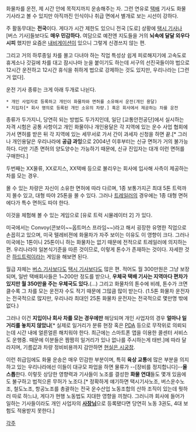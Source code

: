 화물차를 운전, 제 시간 안에 목적지까지 운송해주는 자. 그런 연유로 [[택배]] 기사도 화물 기사라고 볼 수 있지만 아직까진 인식이나 취급 면에서 별개로 보는 시선이 강하다.

주 활동무대는 '''전국'''이다. 게다가 시간 제한도 있으니 전국 [도로] 상황에 [[택시 기사]]나 [버스 기사]들보다도 '''매우 민감하다.''' 여담으로 예전엔 지도들을 거의 '''뇌속에 달달 외우다시피''' 했지만 요즘은 [[내비게이션]]이 있으니 그렇게 신경쓰지 않는 편.

그리고 거의 하루종일 차를 몰고 다녀야 하는 직업 특성상 쉽게 피로해지기에 고속도로 휴게소나 갓길에 차를 대고 잠시나마 눈을 붙이기도 하는데 서구의 선진국들이야 법으로 12시간 운전하고 12시간 휴식을 취하게 법으로 강제하는 것도 있지만, 우리나라는 [그런거 없다].

운전 기사 종류는 크게 아래 두개로 나뉜다.
 * 개인 사업자로 등록하고 개인이 화물차와 면허를 소유해서 운전(개인 용달)
 * 지입차[* 회사 명의로 등록된 개인 소유의 차량.] 혹은 회사에서 제공하는 차를 운전

종류가 두가지니, 당연히 되는 방법도 두가지인데, 일단 [교통안전공단]에서 실시하는 자격 시험은 공통 사항이고 개인 화물이나 개인용달은 각 지역에 있는 운수 사업 협회에 가서 면허를 받은 뒤 각 지역에 있는 세무서로 가서 간이 과세자 신청을 하면 끝.[* 그러나 개인용달은 우리나라에 '''공급 과잉'''으로 2004년 이후부터는 신규 면허가 거의 불가능하다. 다만 기존 면허의 양도양수는 가능하기 때문에, 신규 진입자는 대개 이런 면허를 구매한다.]

두번째는 XX물류, XX로지스, XX택배 등으로 불리우는 회사에 입사해 사측이 제공하는 차를 모는 경우.

몰 수 있는 차량은 자신이 소유한 면허에 따라 다르며, 1종 보통가지곤 최대 5톤 트럭까지 몰수 있고, 대형 따야 25톤을 몰 수 있다. 그러나 [[트레일러]]의 경우에는 1종 대형 면허에다가 특수 면허도 따야 한다.

이것을 체험해 볼 수 있는 게임으로 [유로 트럭 시뮬레이터 2] 가 있다.

미국에서는 Convoy(콘보이~~옵트머스 프라임~~)라고 해서 굉장한 유명한 직업으로 손꼽히고 있으며, 미국 텔레비젼에 화물차가 자주 보이는 이유도 이 영향이 크다. 그러나 미국에는 1톤이니 25톤이니 하는 화물차는 없기 때문에 전적으로 트레일러에 의지하는 편. 우리나라야 일본식기준을 따른 것이므로, 이렇게 톤수가 존재하는 것이다. 자세한 것은 [[하드트럭]]이라는 게임을 해보면 된다. 

월급 자체는 [[버스 기사]]보다도 [[택시 기사]]보다도 많은 편. 적어도 월 300만원은 그냥 보장되며, 일반 택배회사들은 1~200만 정도를 받으나, '''우체국 택배 기사는 지역마다 편차가 있지만 월 350만을 주는 우체국도 있다.'''(...) 그리고 화물차의 톤수에 비례, 톤수가 크면 클수록 그 차를 모는 운전자 수도 적기 때문에 그많큼 많이 받는다. (1.5톤 화물차 운전자는 전국적으로 많지만, 우리나라 최대인 25톤 화물차 운전자는 전국적으로 몇만명 밖에 없다.)

그러나 이건 '''지입이나 회사 차를 모는 경우에만''' 해당되며 개인 사업자의 경우 '''얼마나 일거리를 놓치지 않았냐'''[* 실제로 일거리가 분류 현장 혹은 [[PDA]] 등으로 무작위로 의뢰되는데 시간 내에 얼른얼른 해치워야 한다. 최근에는 스마트폰 앱을 이용한 콜센터 서비스도 운행중. 때문에 이분들은 짬짬히 일거리가 있나 없나를 주시하는게 태반.]에 따라 달라지며, 기름값과 차량 정비비용까지 감안하면 [[현실은 시궁창]].

이런 취급임에도 화물 운송은 매우 민감한 부분이며, 특히 '''육상 교통'''에 많은 부분을 의지하고 있는 우리나라에선 이들이 대규모 파업을 하면 물류가 --[장비를 정지합니다]--'''올 스톱'''한다. 이렇듯 상당한 영향력과 기사들이 노조를 결성한 '''화물 연대'''들도 몇개 있음에도 불구하고 법적으론 무허가 노조다.[* 정확하게 얘기하면 택시기사노조, 버스운수노조, 철도노조, 항공노조를 총괄하는 전국 운수산업 노동조합의 산하 조직이 있는데 뭣하러 따로 하느냐, 게다가 현행 노동법도 지대한 영향을 끼쳤다. 그러니까 회사에 들어가 일하는 기사들이라도 개인 사업자의 '''[[사장]]님'''으로 등록됐다면 당연히 노동 3권도, 4대 보험도 적용받지 못한다.]

[[각주]]
